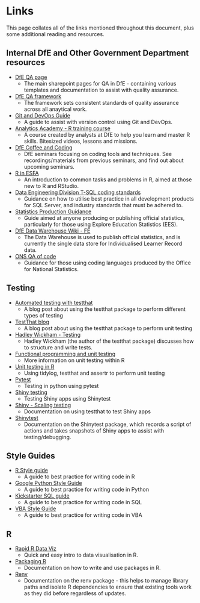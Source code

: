 # Links{#links}

:::: {.infoboxblue .info data-latex="info"}

This page collates all of the links mentioned throughout this document, plus some additional reading and resources.

::::

## Internal DfE and Other Government Department resources

* [DfE QA page](https://educationgovuk.sharepoint.com/sites/sarpi/g/SitePages/Quality-Assurance.aspx)
  + The main sharepoint pages for QA in DfE - containing various templates and documentation to assist with quality assurance.
* [DfE QA framework](https://educationgovuk.sharepoint.com/:w:/r/sites/sarpi/g/_layouts/15/Doc.aspx?sourcedoc=%7BE1DED116-2A85-4754-993F-A6E458DA3A59%7D&file=Quality%20Assurance%20of%20Models%20at%20DfE_April_2020.docx&action=default&mobileredirect=true)
  + The framework sets consistent standards of quality assurance across all anaytical work.
* [Git and DevOps Guide](https://dfe-analytical-services.github.io/vsts-for-analysis/)
  + A guide to assist with version control using Git and DevOps.
* [Analytics Academy - R training course](https://educationgovuk.sharepoint.com/sites/DAN/Data%20Science/The%20Analytics%20Academy%20-%20An%20R%20training%20course.aspx)
  + A course created by analysts at DfE to help you learn and master R skills. Bitesized videos, lessons and missions.
* [DfE Coffee and Coding](https://educationgovuk.sharepoint.com/sites/sarpi/g/AC/Coffee%20and%20Coding.aspx)
  + DfE seminars focusing on coding tools and techniques. See recordings/materials from previous seminars, and find out about upcoming seminars.
* [R in ESFA](https://rsconnect/rsc/esfa-r-training/)
  + An introduction to common tasks and problems in R, aimed at those new to R and RStudio.
* [Data Engineering Division T-SQL coding standards](https://teams.microsoft.com/l/file/5F396754-1495-49C8-AF19-E00498D2AF2A?tenantId=fad277c9-c60a-4da1-b5f3-b3b8b34a82f9&fileType=docx&objectUrl=https%3A%2F%2Feducationgovuk.sharepoint.com%2Fsites%2FDAN%2FShared%20Documents%2FAll%20analysts%2FTSQL%20Coding%20Standards.docx&baseUrl=https%3A%2F%2Feducationgovuk.sharepoint.com%2Fsites%2FDAN&serviceName=teams&threadId=19:62586ff36a9046eb9615668635ef3f8b@thread.skype&groupId=6572094f-43a3-4537-bcf0-fc27dc6557ed)
  + Guidance on how to utilise best practice in all development products for SQL Server, and industry standards that must be adhered to.
* [Statistics Production Guidance](https://rsconnect/rsc/stats-production-guidance/)
  + Guide aimed at anyone producing or publishing official statistics, particularly for those using Explore Education Statistics (EES).
* [DfE Data Warehouse Wiki - FE](https://educationgovuk.sharepoint.com/sites/lveefa00001/efawiki/Data%20Warehouse%20Wiki.aspx)
  + The Data Warehouse is used to publish official statistics, and is currently the single data store for Individualised Learner Record data.
* [ONS QA of code](https://bookdown.org/joshuah40/qa_code/introduction.html)
  + Guidance for those using coding languages produced by the Office for National Statistics.

## Testing
* [Automated testing with testthat](https://www.r-bloggers.com/automated-testing-with-testthat-in-practice/)
  + A blog post about using the testthat package to perform different types of testing
* [TestThat blog](https://katherinemwood.github.io/post/testthat/)
  + A blog post about using the testthat package to perform unit testing
* [Hadley Wickham - Testing](http://r-pkgs.had.co.nz/tests.html)
  + Hadley Wickham (the author of the testthat package) discusses how to structure and write tests.
* [Functional programming and unit testing](https://b-rodrigues.github.io/fput/unit-testing.html#unit-testing-with-the-testthat-package)
  + More information on unit testing within R
* [Unit testing in R](https://billster45.github.io/rapid_r_data_vis_book/intro.html#qa-and-unit-tests)
  + Using tidylog, testthat and assertr to perform unit testing
* [Pytest](https://docs.pytest.org/en/latest/)
  + Testing in python using pytest
* [Shiny testing](https://shiny.rstudio.com/articles/testing-overview.html)
  + Testing Shiny apps using Shinytest
* [Shiny - Scaling testing](https://mastering-shiny.org/scaling-testing.html)
  + Documentation on using testthat to test Shiny apps
* [Shinytest](https://rstudio.github.io/shinytest/articles/shinytest.html)
  + Documentation on the Shinytest package, which records a script of actions and takes snapshots of Shiny apps to assist with testing/debugging.

## Style Guides
* [R Style guide](https://style.tidyverse.org/index.html)
  + A guide to best practice for writing code in R
* [Google Python Style Guide](https://google.github.io/styleguide/pyguide.html)
  + A guide to best practice for writing code in Python
* [Kickstarter SQL guide](https://gist.github.com/fredbenenson/7bb92718e19138c20591)
  + A guide to best practice for writing code in SQL
* [VBA Style Guide](https://github.com/danwagnerco/vba-style-guide)
  + A guide to best practice for writing code in VBA

## R
* [Rapid R Data Viz](https://billster45.github.io/rapid_r_data_vis_book/)
  + Quick and easy intro to data visualisation in R.
* [Packaging R](http://r-pkgs.had.co.nz/)
  + Documentation on how to write and use packages in R.
* [Renv](https://rstudio.github.io/renv/articles/renv.html)
  + Documentation on the renv package - this helps to manage library paths and isolate R dependencies to ensure that existing tools work as they did before regardless of updates.
